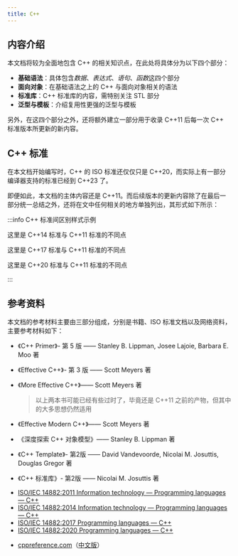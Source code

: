 ```yaml
---
title: C++
---
```


## 内容介绍

本文档将较为全面地包含 C++ 的相关知识点，在此处将具体分为以下四个部分：

- **基础语法**：具体包含*数据*、*表达式*、*语句*、*函数*这四个部分
- **面向对象**：在基础语法之上的 C++ 与面向对象相关的语法
- **标准库**：C++ 标准库的内容，需特别关注 STL 部分
- **泛型与模板**：介绍复用性更强的泛型与模板

另外，在这四个部分之外，还将额外建立一部分用于收录 C++11 后每一次 C++ 标准版本所更新的新内容。



## C++ 标准

在本文档开始编写时，C++ 的 ISO 标准还仅仅只是 C++20，而实际上有一部分编译器支持的标准已经到 C++23 了。

即便如此，本文档的主体内容还是 C++11。而后续版本的更新内容除了在最后一部分统一总结之外，还将在文中任何相关的地方单独列出，其形式如下所示：

:::info C++ 标准间区别样式示例

<Tabs>

<TabItem value="C++ 14" default>

这里是 C++14 标准与 C++11 标准的不同点

</TabItem>

<TabItem value="C++ 17">

这里是 C++17 标准与 C++11 标准的不同点

</TabItem>

<TabItem value="C++ 20">

这里是 C++20 标准与 C++11 标准的不同点

</TabItem>

</Tabs>

:::



## 参考资料

本文档的参考材料主要由三部分组成，分别是书籍、ISO 标准文档以及网络资料，主要参考材料如下：

<Tabs>

<TabItem value="Books" label="书籍" default>

- 《C++ Primer》- 第 5 版 —— Stanley B. Lippman, Josee Lajoie, Barbara E. Moo 著

- 《Effective C++》- 第 3 版 —— Scott Meyers 著

- 《More Effective C++》—— Scott Meyers 著

  > 以上两本书可能已经有些过时了，毕竟还是 C++11 之前的产物，但其中的大多思想仍然适用

- 《Effective Modern C++》—— Scott Meyers 著

- 《深度探索 C++ 对象模型》—— Stanley B. Lippman 著

- 《C++ Template》- 第2版 —— David Vandevoorde, Nicolai M. Josuttis, Douglas Gregor 著

- 《C++ 标准库》- 第2版 —— Nicolai M. Josuttis 著

</TabItem>

<TabItem value="ISO" label="ISO 标准文档">

- [ISO/IEC 14882:2011 Information technology — Programming languages — C++](https://www.iso.org/standard/50372.html)
- [ISO/IEC 14882:2014 Information technology — Programming languages — C++](https://www.iso.org/standard/64029.html)
- [ISO/IEC 14882:2017 Programming languages — C++](https://www.iso.org/standard/68564.html)
- [ISO/IEC 14882:2020 Programming languages — C++](https://www.iso.org/standard/79358.html)

</TabItem>

<TabItem value="Web" label="网站">

- [cppreference.com](https://en.cppreference.com/w/)（[中文版](https://zh.cppreference.com/w/%E9%A6%96%E9%A1%B5)）

</TabItem>

</Tabs>
